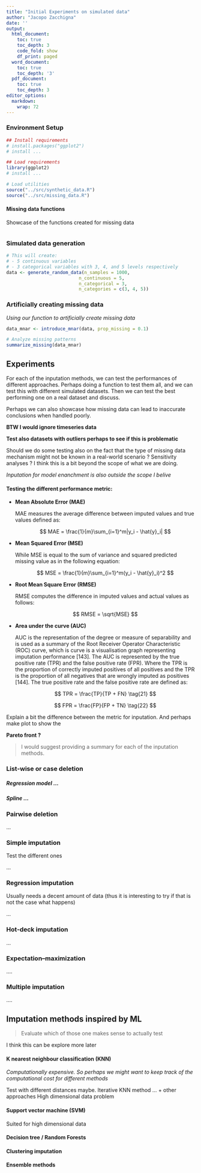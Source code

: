 ```yaml
---
title: "Initial Experiments on simulated data"
author: "Jacopo Zacchigna"
date: ''
output:
  html_document:
    toc: true
    toc_depth: 3
    code_fold: show
    df_print: paged
  word_document:
    toc: true
    toc_depth: '3'
  pdf_document:
    toc: true
    toc_depth: 3
editor_options:
  markdown:
    wrap: 72
---
```


### Environment Setup 

```r
## Install requirements
# install.packages("ggplot2")
# install ...
```

```r
## Load requirements 
library(ggplot2)
# install ...

# Load utilities
source("../src/synthetic_data.R") 
source("../src/missing_data.R") 
```
#### Missing data functions

Showcase of the functions created for missing data

```r
```


### Simulated data generation

```r
# This will create:
# - 5 continuous variables
# - 3 categorical variables with 3, 4, and 5 levels respectively
data <- generate_random_data(n_samples = 1000, 
                           n_continuous = 5, 
                           n_categorical = 3,
                           n_categories = c(3, 4, 5))
```

### Artificially creating missing data

*Using our function to artificially create missing data*

```r
data_mnar <- introduce_mnar(data, prop_missing = 0.1)

# Analyze missing patterns
summarize_missing(data_mnar)
```

## Experiments

For each of the inputation methods, we can test the performances of different approaches.
Perhaps doing a function to test them all, and we can test this with different simulated datasets.
Then we can test the best performing one on a real dataset and discuss.

Perhaps we can also showcase how missing data can lead to inaccurate conclusions when handled poorly.

**BTW I would ignore timeseries data**

**Test also datasets with outliers perhaps to see if this is problematic**

Should we do some testing also on the fact that the type of missing data mechanism might not be known in a real-world scenario ? Sensitivity analyses ? I think this is a bit beyond the scope of what we are doing.

*Inputation for model enanchment is also outside the scope I belive*

#### Testing the different performance metric:


- **Mean Absolute Error (MAE)**

    MAE measures the average difference between imputed values and true values defined as:
    
    $$
    MAE = \frac{1}{m}\sum_{i=1}^m|y_i - \hat{y}_i|
    $$

- **Mean Squared Error (MSE)**
    
    While MSE is equal to the sum of variance and squared predicted missing value as in the following equation:
    
    $$
    MSE = \frac{1}{m}\sum_{i=1}^m(y_i - \hat{y}_i)^2
    $$

- **Root Mean Square Error (RMSE)**

    RMSE computes the difference in imputed values and actual values as follows:
  
    $$
    RMSE = \sqrt{MSE}
    $$
    
- **Area under the curve (AUC)**

    AUC is the representation of the degree or measure of separability and is used as a summary of the Root Receiver Operator Characteristic (ROC) curve, which is curve is a visualisation graph representing imputation performance [143]. The AUC is represented by the true positive rate (TPR) and the false positive rate (FPR). Where the TPR is the proportion of correctly imputed positives of all positives and the TPR is the proportion of all negatives that are wrongly imputed as positives [144]. The true positive rate and the false positive rate are defined as:
    
    $$
    TPR = \frac{TP}{TP + FN} \tag{21}
    $$
    
    $$
    FPR = \frac{FP}{FP + TN} \tag{22}
    $$

Explain a bit the difference between the metric for inputation. And perhaps make plot to show the

**Pareto front ?**

> I would suggest providing a summary for each of the inputation methods.

### List‑wise or case deletion

##### Regression model ...
##### Spline ...

### Pairwise deletion

...

### Simple imputation

Test the different ones

...

### Regression imputation

Usually needs a decent amount of data (thus it is interesting to try if that is not the case what happens)

...

### Hot‑deck imputation

...

### Expectation–maximization

....

### Multiple imputation

....

## Imputation methods inspired by ML

> Evaluate which of those one makes sense to actually test

I think this can be explore more later

#### K nearest neighbour classification (KNN)

*Computationally expensive. So perhaps we might want to keep track of the computational cost for different methods*

Test with different distances maybe. Iterative KNN method ... + other approaches
High dimensional data problem

#### Support vector machine (SVM)

Suited for high dimensional data

#### Decision tree / Random Forests

#### Clustering imputation

#### Ensemble methods